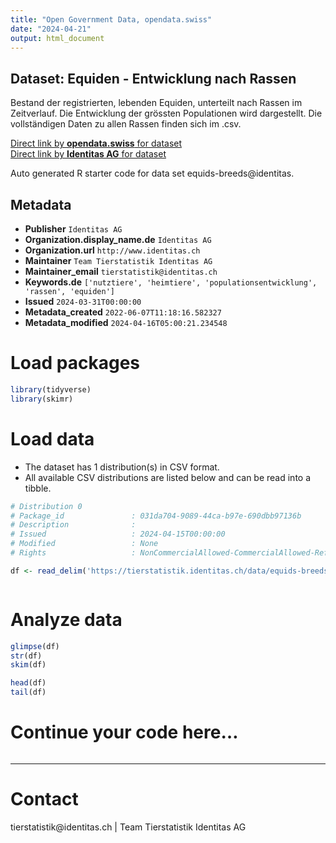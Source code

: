 ```yaml
---
title: "Open Government Data, opendata.swiss"
date: "2024-04-21"
output: html_document
---
```


## Dataset: Equiden - Entwicklung nach Rassen

Bestand der registrierten, lebenden Equiden, unterteilt nach Rassen im Zeitverlauf. Die Entwicklung der grössten Populationen wird dargestellt. Die vollständigen Daten zu allen Rassen finden sich im .csv.

[Direct link by **opendata.swiss** for dataset](https://opendata.swiss/de/dataset/equiden-entwicklung-nach-rassen)<br>
[Direct link by **Identitas AG** for dataset](https://tierstatistik.identitas.ch/)

Auto generated R starter code for data set equids-breeds@identitas.

## Metadata

- **Publisher** `Identitas AG`
- **Organization.display_name.de** `Identitas AG`
- **Organization.url** `http://www.identitas.ch`
- **Maintainer** `Team Tierstatistik Identitas AG`
- **Maintainer_email** `tierstatistik@identitas.ch`
- **Keywords.de** `['nutztiere', 'heimtiere', 'populationsentwicklung', 'rassen', 'equiden']`
- **Issued** `2024-03-31T00:00:00`
- **Metadata_created** `2022-06-07T11:18:16.582327`
- **Metadata_modified** `2024-04-16T05:00:21.234548`


# Load packages

```r

library(tidyverse)
library(skimr)

```

# Load data

-   The dataset has 1 distribution(s) in CSV format.
-   All available CSV distributions are listed below and can be read into a tibble.

```r

# Distribution 0
# Package_id               : 031da704-9089-44ca-b97e-690dbb97136b
# Description              : 
# Issued                   : 2024-04-15T00:00:00
# Modified                 : None
# Rights                   : NonCommercialAllowed-CommercialAllowed-ReferenceRequired

df <- read_delim('https://tierstatistik.identitas.ch/data/equids-breeds.csv')



```

# Analyze data

```r

glimpse(df)
str(df)
skim(df)

head(df)
tail(df)

```

# Continue your code here...

```r

```

------------------------------------------------------------------------

# Contact

tierstatistik@identitas.ch | Team Tierstatistik Identitas AG
